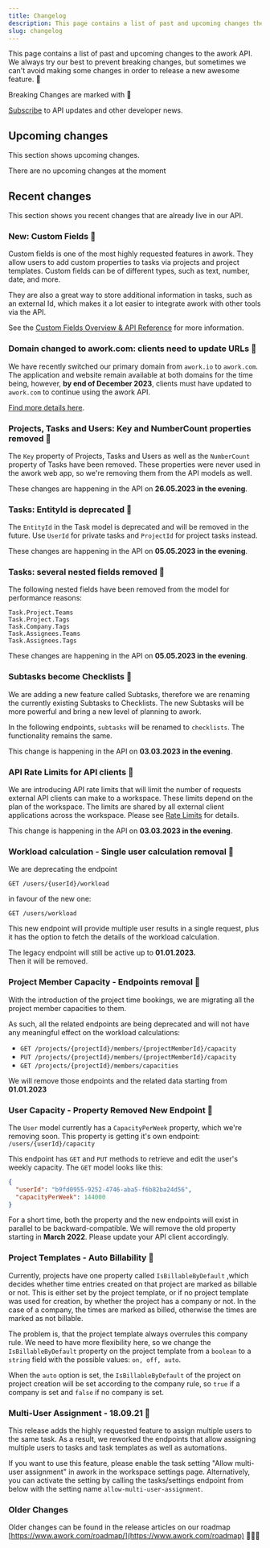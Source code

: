 ```yaml
---
title: Changelog
description: This page contains a list of past and upcoming changes the the awork API.
slug: changelog
---
```


This page contains a list of past and upcoming changes to the awork API. We always try our best to prevent breaking changes, but sometimes we can't avoid making some changes in order to release a new awesome feature. 🚀

<Warning>Breaking Changes are marked with 🚨</Warning>

[Subscribe](https://form.123formbuilder.com/form-6455567/api-newsletter-signup) to API updates and other developer news.

## Upcoming changes

This section shows upcoming changes.

<Note>There are no upcoming changes at the moment</Note>

## Recent changes

This section shows you recent changes that are already live in our API.

### New: Custom Fields 🚀

Custom fields is one of the most highly requested features in awork. They allow users to add custom properties to tasks via projects and project templates. Custom fields can be of different types, such as text, number, date, and more.

They are also a great way to store additional information in tasks, such as an external Id, which makes it a lot easier to integrate awork with other tools via the API.

See the [Custom Fields Overview & API Reference](./customfields) for more information.

### Domain changed to awork.com: clients need to update URLs 🚨

We have recently switched our primary domain from `awork.io` to `awork.com`. The application and website remain available at both domains for the time being, however, **by end of December 2023**, clients must have updated to `awork.com` to continue using the awork API.

[Find more details here](https://support.awork.com/en/articles/8333169-awork-switches-to-com).

### Projects, Tasks and Users: Key and NumberCount properties removed 🚨

The `Key` property of Projects, Tasks and Users as well as the `NumberCount` property of Tasks have been removed. These properties were never used in the awork web app, so we're removing them from the API models as well.

These changes are happening in the API on **26.05.2023 in the evening**.

### Tasks: EntityId is deprecated 🚨

The `EntityId` in the Task model is deprecated and will be removed in the future. Use `UserId` for private tasks and `ProjectId` for project tasks instead.

These changes are happening in the API on **05.05.2023 in the evening**.

### Tasks: several nested fields removed 🚨

The following nested fields have been removed from the model for performance reasons:

```
Task.Project.Teams
Task.Project.Tags
Task.Company.Tags
Task.Assignees.Teams
Task.Assignees.Tags
```

These changes are happening in the API on **05.05.2023 in the evening**.

### Subtasks become Checklists 🚨

We are adding a new feature called Subtasks, therefore we are renaming the currently existing Subtasks to Checklists. The new Subtasks will be more powerful and bring a new level of planning to awork.

In the following endpoints, `subtasks` will be renamed to `checklists`. The functionality remains the same.

This change is happening in the API on **03.03.2023 in the evening**.

### API Rate Limits for API clients  🚨

We are introducing API rate limits that will limit the number of requests external API clients can make to a workspace. These limits depend on the plan of the workspace. The limits are shared by all external client applications across the workspace. Please see [Rate Limits](./rate-limits.mdx) for details.

This change is happening in the API on **03.03.2023 in the evening**.

### Workload calculation - Single user calculation removal  🚨

We are deprecating the endpoint&#x20;

`GET /users/{userId}/workload`&#x20;

in favour of the new one:&#x20;

`GET /users/workload`&#x20;

This new endpoint will provide multiple user results in a single request, plus it has the option to fetch the details of the workload calculation.

The legacy endpoint will still be active up to **01.01.2023.** \
Then it will be removed.

### Project Member Capacity - Endpoints removal 🚨

With the introduction of the project time bookings, we are migrating all the project member capacities to them.&#x20;

As such, all the related endpoints are being deprecated and will not have any meaningful effect on the workload calculations:

* `GET /projects/{projectId}/members/{projectMemberId}/capacity`
* `PUT /projects/{projectId}/members/{projectMemberId}/capacity`
* `GET /projects/{projectId}/members/capacities`

We will remove those endpoints and the related data starting from **01.01.2023**

### User Capacity - Property Removed New Endpoint 🚨

The `User` model currently has a `CapacityPerWeek` property, which we're removing soon. This property is getting it's own endpoint: `/users/{userId}/capacity`

This endpoint has `GET` and `PUT` methods to retrieve and edit the user's weekly capacity. The `GET` model looks like this:

```json
{
  "userId": "b9fd0955-9252-4746-aba5-f6b82ba24d56",
  "capacityPerWeek": 144000
}
```

For a short time, both the property and the new endpoints will exist in parallel to be backward-compatible. We will remove the old property starting in **March 2022**. Please update your API client accordingly.

### Project Templates - Auto Billability 🚨

Currently, projects have one property called `IsBillableByDefault` ,which decides whether time entries created on that project are marked as billable or not. This is either set by the project template, or if no project template was used for creation, by whether the project has a company or not. In the case of a company, the times are marked as billed, otherwise the times are marked as not billable.

The problem is, that the project template always overrules this company rule. We need to have more flexibility here, so we change the `IsBillableByDefault` property on the project template from a `boolean` to a `string` field with the possible values: `on, off, auto`.

When the `auto` option is set, the `IsBillableByDefault` of the project on project creation will be set according to the company rule, so `true` if a company is set and `false` if no company is set.

### Multi-User Assignment - 18.09.21 🚨

This release adds the highly requested feature to assign multiple users to the same task. As a result, we reworked the endpoints that allow assigning multiple users to tasks and task templates as well as automations.

If you want to use this feature, please enable the task setting "Allow multi-user assignment" in awork in the workspace settings page. Alternatively, you can activate the setting by calling the tasks/settings endpoint from below with the setting name `allow-multi-user-assignment`.

### Older Changes

Older changes can be found in the release articles on our roadmap [https://www.awork.com/roadmap/](https://www.awork.com/roadmap) 🕵🏻‍♂️